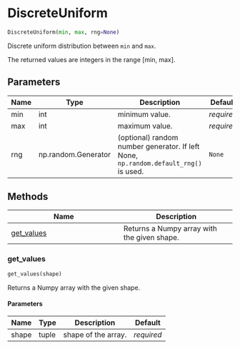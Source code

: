 # DiscreteUniform { #ANNarchy.core.Random.DiscreteUniform }

```python
DiscreteUniform(min, max, rng=None)
```

Discrete uniform distribution between ``min`` and ``max``.

The returned values are integers in the range [min, max].

## Parameters {.doc-section .doc-section-parameters}

| Name   | Type                | Description                                                                          | Default    |
|--------|---------------------|--------------------------------------------------------------------------------------|------------|
| min    | int                 | minimum value.                                                                       | _required_ |
| max    | int                 | maximum value.                                                                       | _required_ |
| rng    | np.random.Generator | (optional) random number generator. If left None, `np.random.default_rng()` is used. | `None`     |

## Methods

| Name | Description |
| --- | --- |
| [get_values](#ANNarchy.core.Random.DiscreteUniform.get_values) | Returns a Numpy array with the given shape. |

### get_values { #ANNarchy.core.Random.DiscreteUniform.get_values }

```python
get_values(shape)
```

Returns a Numpy array with the given shape.

#### Parameters {.doc-section .doc-section-parameters}

| Name   | Type   | Description         | Default    |
|--------|--------|---------------------|------------|
| shape  | tuple  | shape of the array. | _required_ |